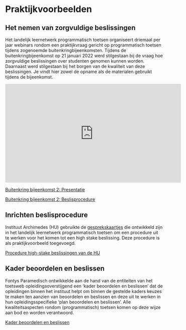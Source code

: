 # Praktijkvoorbeelden 

## Het nemen van zorgvuldige beslissingen 

Het landelijk leernetwerk programmatisch toetsen organiseert driemaal per jaar webinars rondom een praktijkvraag gericht op programmatisch toetsen tijdens zogenoemde buitenkringbijeenkomsten. Tijdens de buitenkringbijeenkomst op 21 januari 2022 werd stilgestaan bij de vraag hoe zorgvuldige beslissingen over studenten genomen kunnen worden. Daarnaast werd stilgestaan bij het borgen van de kwaliteit van deze beslissingen. Je vindt hier zowel de opname als de materialen gebruikt tijdens de bijeenkomst. 

<iframe width="560" height="315" src="https://www.youtube.com/embed/8gXmTCSaJBY" title="YouTube video player" frameborder="0" allow="accelerometer; autoplay; clipboard-write; encrypted-media; gyroscope; picture-in-picture" allowfullscreen></iframe>

[Buitenkring bijeenkomst 2: Presentatie](https://drive.google.com/file/d/1XCoA-PhkvyrNStBv6wP93GnK3s19HTNR/view?usp=share_link)

[Buitenkring bijeenkomst 2: Beslisprocedure](https://docs.google.com/presentation/d/1f1efBYfabum0xgJw_Hmp7-UzhH8EmJbg/edit?usp=share_link&ouid=113832975952028051169&rtpof=true&sd=true)

## Inrichten beslisprocedure 

Instituut Archimedes (HU) gebruikte de [gesprekskaartjes](https://docs.google.com/presentation/d/1hbygrJ1ITpJGOOgGNuD0FW7pc5HZXY91/edit?usp=share_link&ouid=113832975952028051169&rtpof=true&sd=true) die ontwikkeld zijn in het landelijk leernetwerk programmatisch toetsen om een procedure uit te werken voor het komen tot een high stake beslissing. Deze procedure is als praktijkvoorbeeld toegevoegd. 

[Procedure high-stake beslissingen van de HU](https://docs.google.com/document/d/1pzVYz8-Cy9CoHyCqXOu3HJ7bCf3I7fqH/edit?usp=share_link&ouid=113832975952028051169&rtpof=true&sd=true)

## Kader beoordelen en beslissen

Fontys Paramedisch ontwikkelde aan de hand van de entiteiten van het toetsweb opleidingsoverstijgend een ‘kader beoordelen en beslissen’ dat de opleidingen binnen het instituut helpt om binnen de gestelde kaders keuzes te maken ten aanzien van beoordelen en beslissen en deze uit te werken in hun opleidingsspecifieke ‘plan beoordelen en beslissen’. Alle kwaliteitsaspecten rondom (programmatisch) toetsen komen op deze wijze aan bod en worden verantwoord.

[Kader beoordelen en beslissen](https://drive.google.com/file/d/1g5_84mmFS2vELG3_HvYtI3mu2feB8vnj/view?usp=share_link)